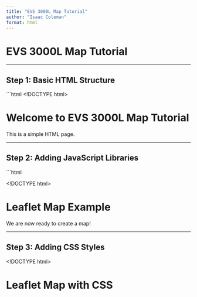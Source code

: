 ```yaml
---
title: "EVS 3000L Map Tutorial"
author: "Isaac Coleman"
format: html
---
```


# **EVS 3000L Map Tutorial**

---

## **Step 1: Basic HTML Structure**

```html
<!DOCTYPE html>
<html>
<head>
    <title>Basic Webpage</title>
</head>
<body>
    <h1>Welcome to EVS 3000L Map Tutorial</h1>
    <p>This is a simple HTML page.</p>
</body>
</html>

---

## **Step 2: Adding JavaScript Libraries**

```html

<!DOCTYPE html>
<html>
<head>
    <title>Leaflet Map</title>
    
    <link rel="stylesheet" href="https://unpkg.com/leaflet/dist/leaflet.css" />
    <script src="https://unpkg.com/leaflet/dist/leaflet.js"></script>
</head>
<body>
    <h1>Leaflet Map Example</h1>
    <p>We are now ready to create a map!</p>
</body>
</html>

---

## **Step 3: Adding CSS Styles**


<!DOCTYPE html>
<html>
<head>
    <title>Styled Leaflet Map</title>

    <link rel="stylesheet" href="https://unpkg.com/leaflet/dist/leaflet.css" />
    <script src="https://unpkg.com/leaflet/dist/leaflet.js"></script>

    <style>
        #mapid {
            height: 100vh;
            width: 100%;
        }
    </style>
</head>
<body>
    <h1>Leaflet Map with CSS</h1>
    <div id="mapid"></div>
</body>
</html>



